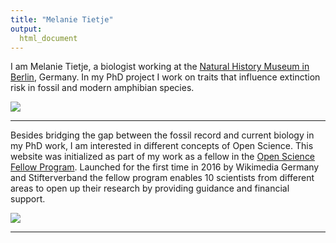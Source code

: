 ```yaml
---
title: "Melanie Tietje"
output:
  html_document
---
```



I am Melanie Tietje, a biologist working at the [Natural History Museum in Berlin](https://www.naturkundemuseum.berlin/en/einblicke/mitarbeiter/melanie.tietje), Germany. In my PhD project I work on traits that influence extinction risk in fossil and modern amphibian species.

<div style="width:300px; height=200px">
![](portrait.jpg) 
</div>


------

Besides bridging the gap between the fossil record and current biology in my PhD work, I am interested in different concepts of Open Science. This website was initialized as part of my work as a fellow in the [Open Science Fellow Program](https://wikimedia.de/wiki/Fellowprogramm). Launched for the first time in 2016 by Wikimedia Germany and Stifterverband the fellow program enables 10 scientists from different areas to open up their research by providing guidance and financial support. 

<div style="width:300px; height=200px">
![](fp_logo_fall_back_4c_neu.png) 
</div>




------


